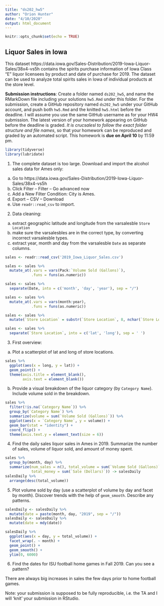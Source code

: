 ```yaml
---
title: "ds202_hw5"
author: "Orion Hunter"
date: "4/10/2020"
output: html_document
---
```


```r
knitr::opts_chunk$set(echo = TRUE)
```

## Liquor Sales in Iowa

This dataset https://data.iowa.gov/Sales-Distribution/2019-Iowa-Liquor-Sales/38x4-vs5h contains the spirits purchase information of Iowa Class “E” liquor licensees by product and date of purchase for 2019. The dataset can be used to analyze total spirits sales in Iowa of individual products at the store level.

**Submission instructions**: Create a folder named `ds202_hw5`, and name the RMarkDown file including your solutions `hw5.Rmd` under this folder. For the submission, create a GitHub repository named `ds202_hw5` under your GitHub account, and push both `hw5.Rmd` and the knitted `hw5.html` before the deadline. I will assume you use the same GitHub username as for your HW4 submission. The latest version of your homework appearing on GitHub before the deadline is graded. *It is crucsalesl to follow the exact folder structure and file names*, so that your homework can be reproduced and graded by an automated script. This homework is **due on April 10** by 11:59 pm.
```r
library(tidyverse)
library(lubridate)
```

1. The complete dataset is too large. Download and import the alcohol sales data for Ames only: 

  a. Go to https://data.iowa.gov/Sales-Distribution/2019-Iowa-Liquor-Sales/38x4-vs5h
  b. Click Filter -- Filter -- Go advanced now
  c. Add a New Filter Condition: City is Ames.
  d. Export -- CSV -- Download
  e. Use `readr::read_csv` to import.
  
2. Data cleaning: 
  a. extract geographic latitude and longitude from the varsalesble `Store Location`
  b. make sure the varsalesbles are in the correct type, by converting incorrect varsalesble types.
  c. extract year, month and day from the varsalesble `Date` as separate columns.
  
```r
sales <- readr::read_csv('2019_Iowa_Liquor_Sales.csv')
```

```r
sales <- sales %>%
  mutate_at(.vars = vars(Pack:`Volume Sold (Gallons)`),
            .funs = funs(as.numeric))
```

```r
sales <- sales %>%
  separate(Date, into = c('month', 'day', 'year'), sep = "/")
```

```r
sales <- sales %>%
  mutate_at(.vars = vars(month:year),
            .funs = funs(as.numeric))
```

```r
sales <- sales %>%
  mutate(`Store Location` = substr(`Store Location`, 8, nchar(`Store Location`) - 1))
```

```r
sales <- sales %>%
  separate(`Store Location`, into = c('lat', 'long'), sep = ' ')
```

3. First overview:
  a. Plot a scatterplot of lat and long of store locations.
  
```r
sales %>%
  ggplot(aes(x = long, y = lat)) +
  geom_point() +
  theme(axis.title = element_blank(),
        axis.text = element_blank())
```

  
  b. Provide a visual breakdown of the liquor category (by `Category Name`). Include volume sold in the breakdown.

```r
sales %>%
  filter(!is.na(`Category Name`)) %>%
  group_by(`Category Name`) %>%
  summarize(volume = sum(`Volume Sold (Gallons)`)) %>%
  ggplot(aes(x = `Category Name`, y = volume)) +
  geom_bar(stat = "identity") +
  coord_flip() +
  theme(axis.text.y = element_text(size = 6))
```

  
4. Find the daily sales liquor sales in Ames in 2019. Summarize the number of sales, volume of liquor sold, and amount of money spent.

```r
sales %>%
  group_by(month, day) %>%
  summarize(num_sales = n(), total_volume = sum(`Volume Sold (Gallons)`),
            total_money = sum(`Sale (Dollars)`)) -> salesDaily
salesDaily %>%
  arrange(desc(total_volume))
```


5. Plot volume sold by day (use a scatterplot of volume by day and facet by month). Discover trends with the help of `geom_smooth`. Describe any patterns.


```r
salesDaily <- salesDaily %>%
  mutate(date = paste(month, day, "2019", sep = "/"))
salesDaily <- salesDaily %>%
  mutate(date = mdy(date))
```

```r
salesDaily %>%
  ggplot(aes(x = day, y = total_volume)) +
  facet_wrap(. ~ month) +
  geom_point() +
  geom_smooth() +
  ylim(0, 6000)
```


6. Find the dates for ISU football home games in Fall 2019. Can you see a pattern? 

There are always big increases in sales the few days prior to home football games.

Note: your submission is supposed to be fully reproducible, i.e. the TA and I will 'knit' your submission in RStudio. 